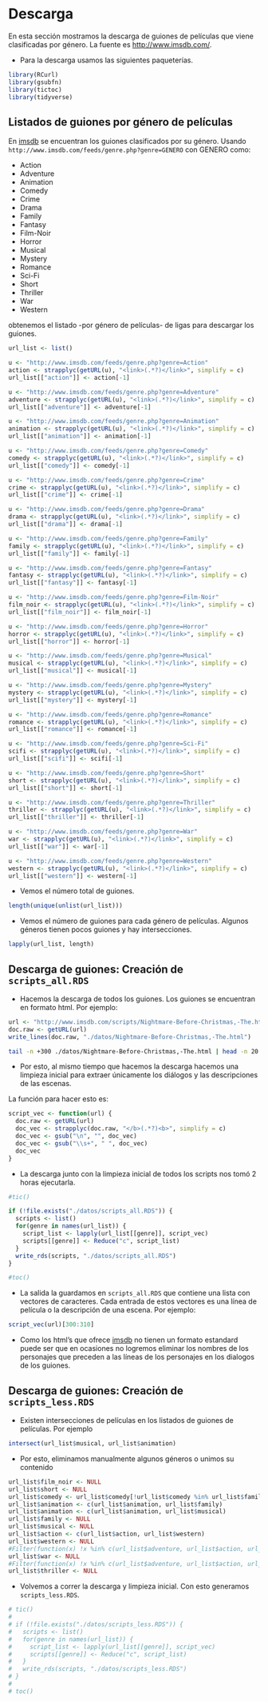 # Descarga

En esta sección mostramos la descarga de guiones de películas que viene clasificadas por género. La fuente es [http://www.imsdb.com/](http://www.imsdb.com/). 

* Para la descarga usamos las siguientes paqueterías.

```{r, warning=FALSE, message=FALSE}
library(RCurl)
library(gsubfn)
library(tictoc)
library(tidyverse)
```

## Listados de guiones por género de películas

En [imsdb](http://www.imsdb.com/) se encuentran los guiones clasificados por su género. Usando `http://www.imsdb.com/feeds/genre.php?genre=GENERO` con GENERO como:

* Action
* Adventure
* Animation
* Comedy
* Crime
* Drama
* Family
* Fantasy
* Film-Noir
* Horror
* Musical
* Mystery
* Romance
* Sci-Fi
* Short
* Thriller
* War
* Western

obtenemos el listado -por género de películas- de ligas para descargar los guiones.

```{r}
url_list <- list()

u <- "http://www.imsdb.com/feeds/genre.php?genre=Action" 
action <- strapplyc(getURL(u), "<link>(.*?)</link>", simplify = c)
url_list[["action"]] <- action[-1]

u <- "http://www.imsdb.com/feeds/genre.php?genre=Adventure" 
adventure <- strapplyc(getURL(u), "<link>(.*?)</link>", simplify = c)
url_list[["adventure"]] <- adventure[-1]

u <- "http://www.imsdb.com/feeds/genre.php?genre=Animation" 
animation <- strapplyc(getURL(u), "<link>(.*?)</link>", simplify = c)
url_list[["animation"]] <- animation[-1]

u <- "http://www.imsdb.com/feeds/genre.php?genre=Comedy" 
comedy <- strapplyc(getURL(u), "<link>(.*?)</link>", simplify = c)
url_list[["comedy"]] <- comedy[-1]

u <- "http://www.imsdb.com/feeds/genre.php?genre=Crime" 
crime <- strapplyc(getURL(u), "<link>(.*?)</link>", simplify = c)
url_list[["crime"]] <- crime[-1]

u <- "http://www.imsdb.com/feeds/genre.php?genre=Drama" 
drama <- strapplyc(getURL(u), "<link>(.*?)</link>", simplify = c)
url_list[["drama"]] <- drama[-1]

u <- "http://www.imsdb.com/feeds/genre.php?genre=Family" 
family <- strapplyc(getURL(u), "<link>(.*?)</link>", simplify = c)
url_list[["family"]] <- family[-1]

u <- "http://www.imsdb.com/feeds/genre.php?genre=Fantasy" 
fantasy <- strapplyc(getURL(u), "<link>(.*?)</link>", simplify = c)
url_list[["fantasy"]] <- fantasy[-1]

u <- "http://www.imsdb.com/feeds/genre.php?genre=Film-Noir" 
film_noir <- strapplyc(getURL(u), "<link>(.*?)</link>", simplify = c)
url_list[["film_noir"]] <- film_noir[-1]

u <- "http://www.imsdb.com/feeds/genre.php?genre=Horror" 
horror <- strapplyc(getURL(u), "<link>(.*?)</link>", simplify = c)
url_list[["horror"]] <- horror[-1]

u <- "http://www.imsdb.com/feeds/genre.php?genre=Musical" 
musical <- strapplyc(getURL(u), "<link>(.*?)</link>", simplify = c)
url_list[["musical"]] <- musical[-1]

u <- "http://www.imsdb.com/feeds/genre.php?genre=Mystery" 
mystery <- strapplyc(getURL(u), "<link>(.*?)</link>", simplify = c)
url_list[["mystery"]] <- mystery[-1]

u <- "http://www.imsdb.com/feeds/genre.php?genre=Romance" 
romance <- strapplyc(getURL(u), "<link>(.*?)</link>", simplify = c)
url_list[["romance"]] <- romance[-1]

u <- "http://www.imsdb.com/feeds/genre.php?genre=Sci-Fi" 
scifi <- strapplyc(getURL(u), "<link>(.*?)</link>", simplify = c)
url_list[["scifi"]] <- scifi[-1]

u <- "http://www.imsdb.com/feeds/genre.php?genre=Short" 
short <- strapplyc(getURL(u), "<link>(.*?)</link>", simplify = c)
url_list[["short"]] <- short[-1]

u <- "http://www.imsdb.com/feeds/genre.php?genre=Thriller" 
thriller <- strapplyc(getURL(u), "<link>(.*?)</link>", simplify = c)
url_list[["thriller"]] <- thriller[-1]

u <- "http://www.imsdb.com/feeds/genre.php?genre=War" 
war <- strapplyc(getURL(u), "<link>(.*?)</link>", simplify = c)
url_list[["war"]] <- war[-1]

u <- "http://www.imsdb.com/feeds/genre.php?genre=Western" 
western <- strapplyc(getURL(u), "<link>(.*?)</link>", simplify = c)
url_list[["western"]] <- western[-1]
```

* Vemos el número total de guiones.

```{r}
length(unique(unlist(url_list)))
```

* Vemos el número de guiones para cada género de películas. Algunos géneros tienen pocos guiones y hay intersecciones.

```{r}
lapply(url_list, length)
```

## Descarga de guiones: Creación de `scripts_all.RDS`

* Hacemos la descarga de todos los guiones. Los guiones se encuentran en formato html. Por ejemplo:

```{r}
url <- "http://www.imsdb.com/scripts/Nightmare-Before-Christmas,-The.html"
doc.raw <- getURL(url)
write_lines(doc.raw, "./datos/Nightmare-Before-Christmas,-The.html")
```

```{bash}
tail -n +300 ./datos/Nightmare-Before-Christmas,-The.html | head -n 20
```

* Por esto, al mismo tiempo que hacemos la descarga hacemos una limpieza inicial para extraer únicamente los diálogos y las descripciones de las escenas. 

La función para hacer esto es:

```{r}
script_vec <- function(url) {
  doc.raw <- getURL(url)
  doc_vec <- strapplyc(doc.raw, "</b>(.*?)<b>", simplify = c)
  doc_vec <- gsub("\n", "", doc_vec)
  doc_vec <- gsub("\\s+", " ", doc_vec)
  doc_vec
}
```

* La descarga junto con la limpieza inicial de todos los scripts nos tomó 2 horas ejecutarla.

```{r}
#tic()

if (!file.exists("./datos/scripts_all.RDS")) {
  scripts <- list()
  for(genre in names(url_list)) {
    script_list <- lapply(url_list[[genre]], script_vec)
    scripts[[genre]] <- Reduce("c", script_list)
  }
  write_rds(scripts, "./datos/scripts_all.RDS")
}

#toc()
```

* La salida la guardamos en `scripts_all.RDS` que contiene una lista con vectores de caracteres. Cada entrada de estos vectores es una línea de película o la descripción de una escena. Por ejemplo:

```{r}
script_vec(url)[300:310]
```

* Como los html's que ofrece [imsdb](http://www.imsdb.com/) no tienen un formato estandard puede ser que en ocasiones no logremos eliminar los nombres de los personajes que preceden a las líneas de los personajes en los dialogos de los guiones.

## Descarga de guiones: Creación de `scripts_less.RDS`

* Existen intersecciones de películas en los listados de guiones de películas. Por ejemplo

```{r}
intersect(url_list$musical, url_list$animation)
```

* Por esto, eliminamos manualmente algunos géneros o unimos su contenido

```{r}
url_list$film_noir <- NULL
url_list$short <- NULL
url_list$comedy <- url_list$comedy[!url_list$comedy %in% url_list$family]
url_list$animation <- c(url_list$animation, url_list$family)
url_list$animation <- c(url_list$animation, url_list$musical)
url_list$family <- NULL
url_list$musical <- NULL
url_list$action <- c(url_list$action, url_list$western)
url_list$western <- NULL
#Filter(function(x) !x %in% c(url_list$adventure, url_list$action, url_list$drama), url_list$war)
url_list$war <- NULL
#Filter(function(x) !x %in% c(url_list$adventure, url_list$action, url_list$drama, url_list$crime, url_list$horror, url_list$mystery, url_list$scifi), url_list$thriller)
url_list$thriller <- NULL
```

* Volvemos a correr la descarga y limpieza inicial. Con esto generamos `scripts_less.RDS`.

```{r}
# tic()
# 
# if (!file.exists("./datos/scripts_less.RDS")) {
#   scripts <- list()
#   for(genre in names(url_list)) {
#     script_list <- lapply(url_list[[genre]], script_vec)
#     scripts[[genre]] <- Reduce("c", script_list)
#   }
#   write_rds(scripts, "./datos/scripts_less.RDS")
# }
# 
# toc()
```

